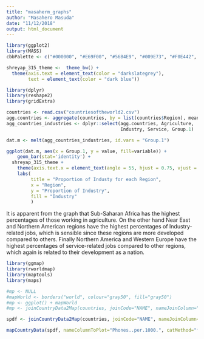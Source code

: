 ```yaml
---
title: "masaherm_graphs"
author: "Masahero Masuda"
date: "11/12/2018"
output: html_document
---
```


```r
library(ggplot2)
library(MASS)
cbbPalette <- c("#000000", "#E69F00", "#56B4E9", "#009E73", "#F0E442", "#0072B2", "#D55E00", "#CC79A7")

shreyap_315_theme <-  theme_bw() + 
  theme(axis.text = element_text(color = "darkslategrey"),
        text = element_text(color = "dark blue"))
```

```r
library(dplyr)
library(reshape2)
library(gridExtra)

countries <- read.csv("countriesoftheworld2.csv")
agg.countries <- aggregate(countries, by = list(countries$Region), mean)
agg_countries_industries <- dplyr::select(agg.countries, Agriculture, 
                                          Industry, Service, Group.1)

dat.m <- melt(agg_countries_industries, id.vars = "Group.1")

ggplot(dat.m, aes(x = Group.1, y = value, fill=variable)) +
    geom_bar(stat='identity') + 
  shreyap_315_theme +
    theme(axis.text.x = element_text(angle = 55, hjust = 0.75, vjust = .9, size = 6, ), legend.text.align = 0) +
    labs(
         title = "Proportion of Industy for each Region", 
         x = "Region",
         y = "Proportion of Industry", 
         fill = "Industry"
         )

```

It is apparent from the graph that Sub-Saharan Africa has the highest percentages of those working in agriculture. On the other hand Near East and Northern American regions have the highest percentages of Industry-related jobs, which is sensible since these regions are more developed compared to others. Finally Northern America and Western Europe have the highest percentages of service-related jobs compared to other regions, which again is related to their development as a nation.


```r
library(ggmap)
library(rworldmap)
library(maptools)
library(maps)

#mp <- NULL
#mapWorld <- borders("world", colour="gray50", fill="gray50")
#mp <- ggplot() + mapWorld
#mp <- joinCountryData2Map(countries, joinCode="NAME", nameJoinColumn="Country")

spdf <- joinCountryData2Map(countries, joinCode="NAME", nameJoinColumn="Country")

mapCountryData(spdf, nameColumnToPlot="Phones..per.1000.", catMethod="fixedWidth", colourPalette = "diverging", mapTitle = "Number of Phones per 1000") 
```

